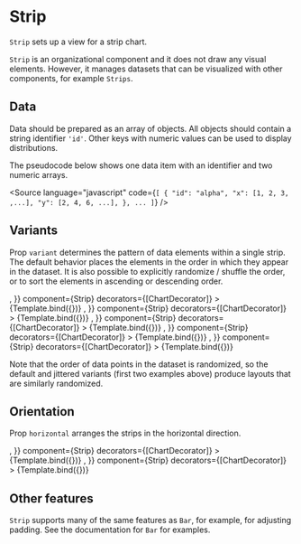 
# Strip

<Meta title="Addons/Band/Strip" />

`Strip` sets up a view for a strip chart.

<ArgsTable of={Strip} />

`Strip` is an organizational component and it does not draw any visual elements. However, it manages datasets that can be visualized with other components, for example `Strips`.

## Data

Data should be prepared as an array of objects. All objects should contain a string identifier `'id'`. Other keys with numeric values can be used to display distributions.

The pseudocode below shows one data item with an identifier and two numeric arrays.

<Source
    language="javascript"
    code={`
[
  {
    "id": "alpha",
    "x": [1, 2, 3, ,...],
    "y": [2, 4, 6, ...],
  },
  ...
]
`}
/>

## Variants

Prop `variant` determines the pattern of data elements within a single strip.
The default behavior places the elements in the order in which they appear in the dataset. It is also possible to explicitly randomize / shuffle the order, or to sort the elements in ascending or descending order.

<Canvas>
    <Story
        name="default"
        args={{
            ...commonStripProps,
            variant: 'default',
            children: <Strips />,
        }}
        component={Strip}
        decorators={[ChartDecorator]}
    >
        {Template.bind({})}
    </Story>
    <Story
        name="jitter"
        args={{
            ...commonStripProps,
            variant: 'jitter',
            children: <Strips />,
        }}
        component={Strip}
        decorators={[ChartDecorator]}
    >
        {Template.bind({})}
    </Story>
    <Story
        name="ascending"
        args={{
            ...commonStripProps,
            variant: 'ascending',
            children: <Strips />,
        }}
        component={Strip}
        decorators={[ChartDecorator]}
    >
        {Template.bind({})}
    </Story>
    <Story
        name="descending"
        args={{
            ...commonStripProps,
            variant: 'descending',
            children: <Strips />,
        }}
        component={Strip}
        decorators={[ChartDecorator]}
    >
        {Template.bind({})}
    </Story>
    <Story
        name="middle"
        args={{
            ...commonStripProps,
            variant: 'middle',
            children: <Strips />,
        }}
        component={Strip}
        decorators={[ChartDecorator]}
    >
        {Template.bind({})}
    </Story>
</Canvas>

Note that the order of data points in the dataset is randomized, so the default and jittered variants (first two examples above) produce layouts that are similarly randomized.

## Orientation

Prop `horizontal` arranges the strips in the horizontal direction.

<Canvas>
    <Story
        name="vertical"
        args={{
            ...commonStripProps,
            horizontal: false,
            children: <Strips />,
        }}
        component={Strip}
        decorators={[ChartDecorator]}
    >
        {Template.bind({})}
    </Story>
    <Story
        name="horizontal"
        args={{
            ...commonStripProps,
            horizontal: true,
            children: <Strips />,
        }}
        component={Strip}
        decorators={[ChartDecorator]}
    >
        {Template.bind({})}
    </Story>
</Canvas>

## Other features

`Strip` supports many of the same features as `Bar`, for example, for adjusting padding. See the documentation for `Bar` for examples.
